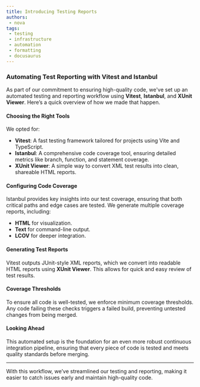 ```yaml
---
title: Introducing Testing Reports
authors:
 - nova
tags:
 - testing
 - infrastructure
 - automation
 - formatting
 - docusaurus
---
```

### Automating Test Reporting with Vitest and Istanbul

As part of our commitment to ensuring high-quality code, we've set up an automated testing and reporting workflow using **Vitest**, **Istanbul**, and **XUnit Viewer**. Here’s a quick overview of how we made that happen.

#### Choosing the Right Tools

We opted for:
- **Vitest**: A fast testing framework tailored for projects using Vite and TypeScript.
- **Istanbul**: A comprehensive code coverage tool, ensuring detailed metrics like branch, function, and statement coverage.
- **XUnit Viewer**: A simple way to convert XML test results into clean, shareable HTML reports.

#### Configuring Code Coverage

Istanbul provides key insights into our test coverage, ensuring that both critical paths and edge cases are tested. We generate multiple coverage reports, including:
- **HTML** for visualization.
- **Text** for command-line output.
- **LCOV** for deeper integration.

#### Generating Test Reports

Vitest outputs JUnit-style XML reports, which we convert into readable HTML reports using **XUnit Viewer**. This allows for quick and easy review of test results.

#### Coverage Thresholds

To ensure all code is well-tested, we enforce minimum coverage thresholds. Any code failing these checks triggers a failed build, preventing untested changes from being merged.

#### Looking Ahead

This automated setup is the foundation for an even more robust continuous integration pipeline, ensuring that every piece of code is tested and meets quality standards before merging.

---

With this workflow, we’ve streamlined our testing and reporting, making it easier to catch issues early and maintain high-quality code.